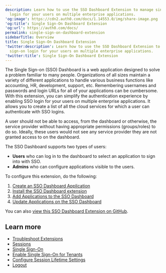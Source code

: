 ```yaml
---
description: Learn how to use the SSO Dashboard Extension to manage single sign-on
  login for your users on multiple enterprise applications.
'og:image': https://cdn2.auth0.com/docs/1.14553.0/img/share-image.png
'og:title': Single Sign-On Dashboard Extension
'og:url': https://auth0.com/docs/
permalink: single-sign-on-dashboard-extension
sidebarTitle: Overview
title: Single Sign-On Dashboard Extension
'twitter:description': Learn how to use the SSO Dashboard Extension to manage single
  sign-on login for your users on multiple enterprise applications.
'twitter:title': Single Sign-On Dashboard Extension
---
```

The <Tooltip tip="Single Sign-On (SSO): Service that, after a user logs into one applicaton, automatically logs that user in to other applications." cta="View Glossary" href="/glossary?term=Single+Sign-on">Single Sign-on</Tooltip> (SSO) Dashboard is a web application designed to solve a problem familiar to many people. Organizations of all sizes maintain a variety of different applications to handle various business functions like accounting, HR, development, support, etc. Remembering usernames and passwords and login URLs for all of your applications can be cumbersome. With this extension, you can simplify the authentication experience by enabling SSO login for your users on multiple enterprise applications. It allows you to create a list of all the cloud services for which a user can authenticate with SSO logins.

<Callout icon="file-lines" color="#0EA5E9" iconType="regular">

A user should not be able to access, from the dashboard or otherwise, the service provider without having appropriate permissions (groups/roles) to do so. Ideally, these users would not see any service provider they are not granted access to on the dashboard.

</Callout>

The SSO Dashboard supports two types of users:

* **Users** who can log in to the dashboard to select an application to sign into with SSO.
* **Admins** who can configure applications visible to the users.

To configure this extension, do the following:

1. [Create an SSO Dashboard Application](/customize/extensions/single-sign-on-dashboard-extension/create-sso-dashboard-application)
2. [Install the SSO Dashboard extension](/customize/extensions/single-sign-on-dashboard-extension/install-sso-dashboard-extension)
3. [Add Applications to the SSO Dashboard](/customize/extensions/single-sign-on-dashboard-extension/add-applications-to-the-sso-dashboard)
4. [Update Applications on the SSO Dashboard](/customize/extensions/single-sign-on-dashboard-extension/update-applications-on-the-sso-dashboard)

You can also [view this SSO Dashboard Extension on GitHub](https://github.com/auth0-extensions/auth0-sso-dashboard-extension).

## Learn more

* [Troubleshoot Extensions](/troubleshoot/integration-extensibility-issues/troubleshoot-extensions)
* [Sessions](/manage-users/sessions)
* [Single Sign-On](/authenticate/single-sign-on)
* [Enable Single Sign-On for Tenants](/get-started/tenant-settings/enable-sso-for-legacy-tenants)
* [Configure Session Lifetime Settings](/manage-users/sessions/configure-session-lifetime-settings)
* [Logout](/authenticate/login/logout)